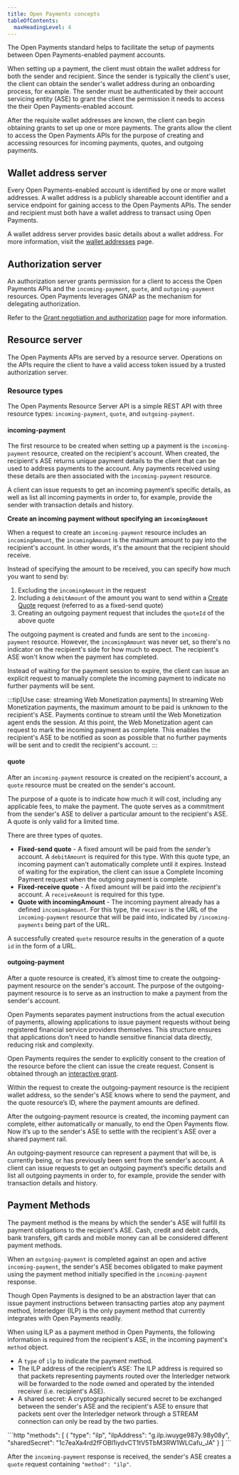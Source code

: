 ```yaml
---
title: Open Payments concepts
tableOfContents:
  maxHeadingLevel: 4
---
```



The Open Payments standard helps to facilitate the setup of payments between Open Payments-enabled payment accounts.

When setting up a payment, the <Tooltip content="Such as a mobile or web application or service" client:load>client</Tooltip> must obtain the wallet address for both the sender and recipient. Since the sender is typically the client's user, the client can obtain the sender's wallet address during an onboarding process, for example. The sender must be authenticated by their account servicing entity (ASE) to grant the client the permission it needs to access the their Open Payments-enabled account.

After the requisite wallet addresses are known, the client can begin obtaining grants to set up one or more payments. The grants allow the client to access the Open Payments APIs for the purpose of creating and accessing resources for incoming payments, quotes, and outgoing payments.

## Wallet address server

Every Open Payments-enabled account is identified by one or more wallet addresses. A wallet address is a publicly shareable account identifier and a service endpoint for gaining access to the Open Payments APIs. The sender and recipient must both have a wallet address to transact using Open Payments.

A wallet address server provides basic details about a wallet address. For more information, visit the [wallet addresses](/introduction/wallet-addresses) page.

## Authorization server

An authorization server grants permission for a client to access the Open Payments APIs and the `incoming-payment`, `quote`, and `outgoing-payment` resources. Open Payments leverages GNAP as the mechanism for delegating authorization.

Refer to the [Grant negotiation and authorization](/introduction/grants) page for more information.

## Resource server

The Open Payments APIs are served by a resource server. Operations on the APIs require the client to have a valid access token issued by a trusted authorization server.

### Resource types

The Open Payments Resource Server API is a simple REST API with three resource types: `incoming-payment`, `quote`, and `outgoing-payment`.

#### incoming-payment

The first resource to be created when setting up a payment is the `incoming-payment` resource, created on the recipient's account. When created, the recipient's ASE returns unique payment details to the client that can be used to address payments to the account. Any payments received using these details are then associated with the `incoming-payment` resource.

A client can issue requests to get an incoming payment’s specific details, as well as list all incoming payments in order to, for example, provide the sender with transaction details and history.

**Create an incoming payment without specifying an `incomingAmount`**

When a request to create an `incoming-payment` resource includes an `incomingAmount`, the `incomingAmount` is the maximum amount to pay into the recipient's account. In other words, it's the amount that the recipient should receive.

Instead of specifying the amount to be received, you can specify how much you want to send by:

1. Excluding the `incomingAmount` in the request
2. Including a `debitAmount` of the amount you want to send within a [Create Quote](#quote) request (referred to as a fixed-send quote)
3. Creating an outgoing payment request that includes the `quoteId` of the above quote

The outgoing payment is created and funds are sent to the `incoming-payment` resource. However, the `incomingAmount` was never set, so there's no indicator on the recipient's side for how much to expect. The recipient's ASE won't know when the payment has completed.

Instead of waiting for the payment session to expire, the client can issue an explicit request to manually <LinkOut href='/apis/resource-server/operations/complete-incoming-payment'>complete the incoming payment</LinkOut> to indicate no further payments will be sent.

:::tip[Use case: streaming Web Monetization payments]
In streaming Web Monetization payments, the maximum amount to be paid is unknown to the recipient's ASE. Payments continue to stream until the Web Monetization agent ends the session. At this point, the Web Monetization agent can request to mark the incoming payment as complete. This enables the recipient's ASE to be notified as soon as possible that no further payments will be sent and to credit the recipient's account.
:::

#### quote

After an `incoming-payment` resource is created on the recipient's account, a `quote` resource must be created on the sender's account.

The purpose of a quote is to indicate how much it will cost, including any applicable fees, to make the payment. The quote serves as a commitment from the sender's ASE to deliver a particular amount to the recipient's ASE. A quote is only valid for a limited time.

There are three types of quotes.

- **Fixed-send quote** - A fixed amount will be paid from the _sender’s_ account. A `debitAmount` is required for this type. With this quote type, an incoming payment can't automatically complete until it expires. Instead of waiting for the expiration, the client can issue a <LinkOut href='/apis/resource-server/operations/complete-incoming-payment'>Complete Incoming Payment request</LinkOut> when the outgoing payment is complete.
- **Fixed-receive quote** - A fixed amount will be paid into the _recipient's_ account. A `receiveAmount` is required for this type.
- **Quote with incomingAmount** - The incoming payment already has a defined `incomingAmount`. For this type, the `receiver` is the URL of the `incoming-payment` resource that will be paid into, indicated by `/incoming-payments` being part of the URL.

A successfully created `quote` resource results in the generation of a quote `id` in the form of a URL.

#### outgoing-payment

After a quote resource is created, it’s almost time to create the outgoing-payment resource on the sender's account. The purpose of the outgoing-payment resource is to serve as an instruction to make a payment from the sender's account.

Open Payments separates payment instructions from the actual execution of payments, allowing applications to issue payment requests without being registered financial service providers themselves. This structure ensures that applications don't need to handle sensitive financial data directly, reducing risk and complexity.

Open Payments requires the sender to explicitly consent to the creation of the resource before the client can issue the create request. Consent is obtained through an [interactive grant](/introduction/grants/#outgoing-payment).

Within the request to create the outgoing-payment resource is the recipient wallet address, so the sender's ASE knows where to send the payment, and the quote resource’s ID, where the payment amounts are defined.

After the outgoing-payment resource is created, the incoming payment can complete, either automatically or manually, to end the Open Payments flow. Now it’s up to the sender's ASE to settle with the recipient's ASE over a shared payment rail.

An outgoing-payment resource can represent a payment that will be, is currently being, or has previously been sent from the sender's account. A client can issue requests to get an outgoing payment’s specific details and list all outgoing payments in order to, for example, provide the sender with transaction details and history.

## Payment Methods

The payment method is the means by which the sender's ASE will fulfill its payment obligations to the recipient's ASE. Cash, credit and debit cards, bank transfers, gift cards and mobile money can all be considered different payment methods.

When an `outgoing-payment` is completed against an open and active `incoming-payment`, the sender's ASE becomes obligated to make payment using the payment method initially specified in the `incoming-payment` response.

Though Open Payments is designed to be an abstraction layer that can issue payment instructions between transacting parties atop any payment method, <LinkOut href='https://interledger.org'>Interledger (ILP) </LinkOut> is the only payment method that currently integrates with Open Payments readily.

When using ILP as a payment method in Open Payments, the following information is required from the recipient's ASE, in the incoming payment's `method` object.

- A `type` of `ilp` to indicate the payment method.
- The <LinkOut href='https://interledger.org/developers/rfcs/ilp-addresses/'>ILP address</LinkOut> of the recipient’s ASE: The ILP address is required so that packets representing payments routed over the Interledger network will be forwarded to the node owned and operated by the intended receiver (i.e. recipient's ASE).
- A shared secret: A cryptographically secured secret to be exchanged between the sender's ASE and the recipient's ASE to ensure that packets sent over the Interledger network through a <LinkOut href='https://interledger.org/developers/rfcs/stream-protocol/'>STREAM</LinkOut> connection can only be read by the two parties.

<CodeBlock title="incoming-payment methods object">
  ```http
  "methods": [
    {
      "type": "ilp",
      "ilpAddress": "g.ilp.iwuyge987y.98y08y",
      "sharedSecret": "1c7eaXa4rd2fFOBl1iydvCT1tV5TbM3RW1WLCafu_JA"
    }
  ] 
  ```
</CodeBlock>

After the `incoming-payment` response is received, the sender's ASE creates a `quote` request containing `"method": "ilp"`.
